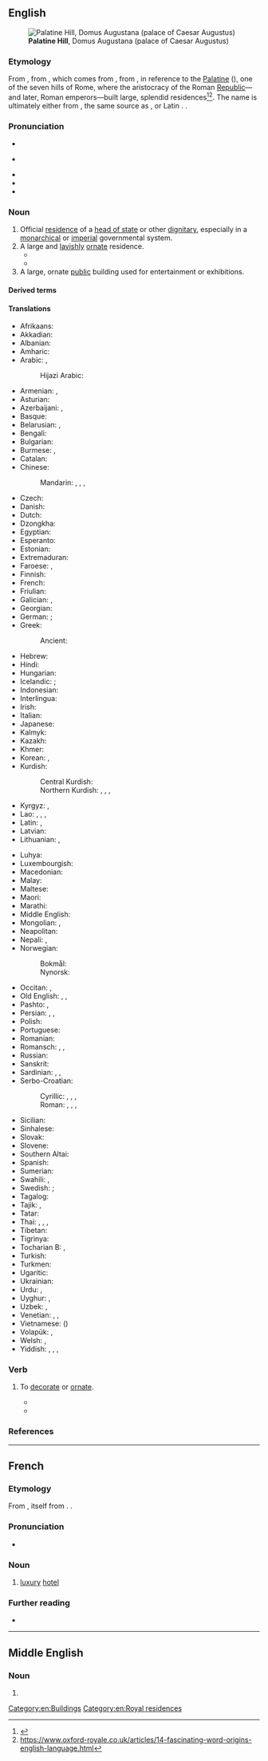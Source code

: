 {{also|Palace|pałace}}
==English==
{{wikipedia}}
[[File:RomaPalatinoDalCircoMassimo.jpg|thumb|'''Palatine Hill''', Domus Augustana (palace of Caesar Augustus)]]

===Etymology===
From {{inh|en|enm|paleys}}, from {{der|en|fro|palais}}, which comes from {{der|en|la|palātium}}, from {{m|la|Palātium}}, in reference to the [[Palatine]] ({{w|Palatine Hill}}), one of the seven hills of Rome, where the aristocracy of the Roman [[republic|Republic]]—and later, Roman emperors—built large, splendid residences<ref>{{w|Palatine#Derivative_terms}}</ref><ref>https://www.oxford-royale.co.uk/articles/14-fascinating-word-origins-english-language.html</ref>. The name is ultimately either from {{der|en|ett|-}}, the same source as {{m|la|Pales||{{w|Pales}}, the Italic goddess of shepherds, flocks and livestock}}, or Latin {{m|la|palus||stake; enclosure}}. {{doublet|en|palazzo|Pfalz}}.

===Pronunciation===
* {{IPA|en|/ˈpælɪs/}}
* {{a|AuE|weak vowel}} {{IPA|en|/ˈpæləs/}}
* {{audio|en|en-us-palace.ogg|Audio (US)}}
* {{rhymes|en|ælɪs|s=2}}
* {{hyph|en|pal|ace}}

===Noun===
{{en-noun}}

# Official [[residence]] of a [[head of state]] or other [[dignitary]], especially in a [[monarchical]] or [[imperial]] governmental system.
# A large and [[lavish]]ly [[ornate]] residence.
#* {{quote-book|en|year=1834|author={{w|Letitia Elizabeth Landon}}|title=Francesca Carrara|volume=1|page=293|text=On Madame de Mercœur's arrival at the '''palace''' she found the carriage and guards in waiting, the Queen having decided that she would do her niece the honour of going to meet her.}}
#* {{quote-book|en|year=1963|author={{w|Margery Allingham}}
|title={{w|The China Governess}}
|chapter=1|url=http://openlibrary.org/works/OL2004261W
|passage=The original family who had begun to build a '''palace''' to rival Nonesuch had died out before they had put up little more than the gateway,&nbsp;[&hellip;].}}
# A large, ornate [[public]] building used for entertainment or exhibitions.

====Derived terms====
{{rel3|en
|Crystal Palace
|palace politics
|palace revolution
|palatial
|puck palace
}}

====Translations====
{{trans-top|large, lavish residence}}
* Afrikaans: {{t|af|paleis}}
* Akkadian: {{t|akk|ēkallum}}
* Albanian: {{t+|sq|pallat|m}}
* Amharic: {{t|am|ቤተ መንግሥት}}
* Arabic: {{t+|ar|قَصْر|m}}, {{t|ar|بَلَاط|m}}
*: Hijazi Arabic: {{t|acw|قَصُر|m|tr=gaṣur}}
* Armenian: {{t+|hy|պալատ}}, {{t+|hy|դղյակ}}
* Asturian: {{t+|ast|palaciu|m}}
* Azerbaijani: {{t+|az|saray}}, {{t+|az|qəsr}}
* Basque: {{t|eu|jauregi}}
* Belarusian: {{t|be|пала́ц|m|sc=Cyrl}}, {{t|be|дварэ́ц|m|sc=Cyrl}}
* Bengali: {{t|bn|প্রাসাদ}}
* Bulgarian: {{t+|bg|дворе́ц|m|sc=Cyrl}}
* Burmese: {{t+|my|နန်း}}, {{t+|my|နန်းတော်|sc=Mymr}}
* Catalan: {{t+|ca|palau|m}}
* Chinese:
*: Mandarin: {{t+|cmn|宮殿|sc=Hani}}, {{t+|cmn|宫殿|tr=gōngdiàn|sc=Hani}}, {{t+|cmn|宮|sc=Hani}}, {{t+|cmn|宫|tr=gōng|sc=Hani}}
* Czech: {{t+|cs|palác|m}}
* Danish: {{t|da|palads|n}}
* Dutch: {{t+|nl|paleis|n}}
* Dzongkha: {{t|dz|ཕོ་བྲང}}
* Egyptian: {{t-egy|pr-nswt|h=sw-t:n-pr:Z1}}
* Esperanto: {{t|eo|palaco}}
* Estonian: {{t|et|palee}}
* Extremaduran: {{t|ext|palaciu}}
* Faroese: {{t|fo|høghøll|f}}, {{t|fo|glæstriborg|f}}
* Finnish: {{t+|fi|palatsi}}
* French: {{t+|fr|palais|m}}
* Friulian: {{t|fur|palaç|m}}
* Galician: {{t+|gl|palacio|m}}, {{t+|gl|pazo|m}}
* Georgian: {{t+|ka|სასახლე|sc=Geor}}
* German: {{t+|de|Palast|m}}; {{t+|de|Schloss|n}}
* Greek: {{t+|el|παλάτι|n}}
*: Ancient: {{t|grc|βασίλειον|n}}
* Hebrew: {{t+|he|אַרְמוֹן|m|tr=armon|sc=Hebr}}
* Hindi: {{t+|hi|महल|m|sc=Deva}}
* Hungarian: {{t+|hu|palota}}
* Icelandic: {{t|is|palata|f}}; {{t+|is|höll|f}}
* Indonesian: {{t+|id|istana}}
* Interlingua: {{t|ia|palatio}}
* Irish: {{t|ga|pálás|m}}
* Italian: {{t+|it|palazzo|m}}
* Japanese: {{t+|ja|宮殿|tr=きゅうでん, kyūden|sc=Jpan}}
* Kalmyk: {{t|xal|бәәшң}}
* Kazakh: {{t|kk|сарай|sc=Cyrl}}
* Khmer: {{t+|km|វាំង}}
* Korean: {{t+|ko|궁(宮)}}, {{t+|ko|궁전(宮殿)}}
* Kurdish:
*: Central Kurdish: {{t+|ckb|سەرا}}
*: Northern Kurdish: {{t+|kmr|koşk|f}}, {{t+|kmr|sera|f}}, {{t+|kmr|seray|f}}, {{t+|kmr|qesr|f}}
* Kyrgyz: {{t|ky|дворец|sc=Cyrl}}, {{t+|ky|сарай|sc=Cyrl}}
* Lao: {{t|lo|ຜາສາດ}}, {{t|lo|ປາງ}}, {{t|lo|ຫໍ}}, {{t|lo|ມຸນທຽນ}}
* Latin: {{t|la|rēgia|f}}, {{t|la|palatium|n}}
* Latvian: {{t|lv|pils|f}}
* Lithuanian: {{t+|lt|pilis|f}}, {{t|lt|rūmai|f-p}}
{{trans-mid}}
* Luhya: {{t|luy|ekasri}}
* Luxembourgish: {{t|lb|Palais|m}}
* Macedonian: {{t|mk|дво́рец|m}}
* Malay: {{t+|ms|istana}}
* Maltese: {{t|mt|palazz|m}}
* Maori: {{t|mi|whare kīngi}}
* Marathi: {{t|mr|महाल|m|sc=Deva}}
* Middle English: {{t|enm|paleys}}
* Mongolian: {{t+|mn|ордон|sc=Cyrl}}, {{t+|mn|харш|sc=Cyrl}}
* Neapolitan: {{t|nap|palàzzo}}
* Nepali: {{t|ne|दरबार|tr=darbār}}, {{t+|ne|महल|tr=mahal}}
* Norwegian:
*: Bokmål: {{t+|nb|palass|n}}
*: Nynorsk: {{t|nn|palass|n}}
* Occitan: {{t+|oc|palais|m}}, {{t|oc|palatz|m}}
* Old English: {{t|ang|palent|m}}, {{t|ang|hēahheall|f}}, {{t|ang|salor|m}}
* Pashto: {{t+|ps|ماڼۍ|f|tr=mâṇëy|sc=ps-Arab}}, {{t+|ps|قصر|m|tr=qásәr}}
* Persian: {{t+|fa|کاخ|tr=kâx|sc=fa-Arab}}, {{t+|fa|کوشک|tr=kušk|sc=fa-Arab}}, {{t+|fa|قصر|tr=qasr|sc=fa-Arab}}
* Polish: {{t+|pl|pałac|m}}
* Portuguese: {{t+|pt|palácio|m}}
* Romanian: {{t+|ro|palat|n}}
* Romansch: {{t|rm|palaz|m}}, {{t|rm|palazi|m}}, {{t|rm|palast|m}}
* Russian: {{t+|ru|дворе́ц|m}}
* Sanskrit: {{t+|sa|प्रासाद|m}}
* Sardinian: {{t|sc|palatzu|m}}, {{t|sc|palatu|m}}, {{t|sc|palàtziu|m}}
* Serbo-Croatian:
*: Cyrillic: {{t|sh|дворац|m}}, {{t|sh|двор|m}}, {{t|sh|палата|f}}, {{t|sh|палача|f}}
*: Roman: {{t+|sh|dvorac|m}}, {{t+|sh|dvor|m}}, {{t|sh|palata|f}}, {{t+|sh|palača|f}}
* Sicilian: {{t+|scn|palazzu|m}}
* Sinhalese: {{t|si|මාලිගය|sc=Sinh}}
* Slovak: {{t|sk|palác|m}}
* Slovene: {{t+|sl|palača|f}}
* Southern Altai: {{t|alt|ӧргӧӧ}}
* Spanish: {{t+|es|palacio|m}}
* Sumerian: {{t|sux|𒂍𒃲|tr=e₂-gal|sc=Xsux}}
* Swahili: {{t+|sw|kasri}}, {{t+|sw|jum}}
* Swedish: {{t+|sv|palats|n}}; {{t+|sv|slott|n}}
* Tagalog: {{t|tl|palasyo}}
* Tajik: {{t+|tg|кӯшк|sc=Cyrl}}, {{t|tg|қаср|sc=Cyrl}}
* Tatar: {{t+|tt|сарай|sc=Cyrl}}
* Thai: {{t+|th|ตำหนัก}}, {{t+|th|พระตำหนัก|tr=prá dtam-nàk}}, {{t+|th|ราชวัง}}, {{t+|th|พระราชวัง}}
* Tibetan: {{t|bo|ཕོ་བྲང}}
* Tigrinya: {{t|ti|ቤተ-መንግስቲ}}
* Tocharian B: {{t|txb|kerccī}}, {{t|txb|stānk}}
* Turkish: {{t+|tr|saray}}
* Turkmen: {{t|tk|köşk}}
* Ugaritic: {{t|uga|𐎅𐎋𐎍|ts=hêkal}}
* Ukrainian: {{t|uk|пала́ц|m|sc=Cyrl}}
* Urdu: {{t|ur|محل|m|tr=mahal|sc=ur-Arab}}, {{t|ur|قصر|tr=qasr}}
* Uyghur: {{t|ug|ساراي}}, {{t|ug|قەسىر}}
* Uzbek: {{t+|uz|saroy}}, {{t+|uz|qasr}}
* Venetian: {{t|vec|pałaso|m}}, {{t|vec|palaso|m}}, {{t|vec|palaç|m}}
* Vietnamese: {{t+|vi|cung điện}} ({{t|vi|宮殿}})
* Volapük: {{t+|vo|ledom}}, {{t|vo|regadom}}
* Welsh: {{t|cy|palas|m}}, {{t+|cy|plas|m}}
* Yiddish: {{t|yi|פּאַלאַץ|m|sc=Hebr}}, {{t|yi|בורג|f|sc=Hebr}}, {{t|yi|היכל|m|tr=heykhl|sc=Hebr}}, {{t|yi|דוואָרעץ|m|sc=Hebr}}
{{trans-bottom}}

===Verb===
{{en-verb}}

# {{lb|en|archaic}} To [[decorate]] or [[ornate]].
#* {{quote-book|en|year=1921|author=Kenneth Morris|title=The Crest-Wave of Evolution|chapter=|edition=|url=http://www.gutenberg.org/etext/14587
|passage=And this Great King was a far-way, tremendous, golden figure, moving in a splendor as of fairy tales; '''palaced''' marvelously, so travelers told, in cities compared with which even Athens seemed mean.}}
#* {{quote-book|en|year=1874|author=Benj. N. Martin|title=Choice Specimens of American Literature, And Literary Reader|chapter=|edition=|url=http://www.gutenberg.org/etext/11122
|passage=May, with her green lap full of sprouting leaves and bright blossoms, her song-birds making the orchards and meadows vocal, and rippling streams and cultivated gardens; June, with full-blown roses and humming-bees, plenteous meadows and wide cornfields, with embattled lines rising thick and green; August, with reddened orchards and heavy-headed harvests of grain, October, with yellow leaves and swart shadows; December, '''palaced''' in snow, and idly whistling through his numb fingers;-all have their various charm; and in the rose-bowers of summer, and as we spread our hands before the torches of winter, we say joyfully, "Thou hast made all things beautiful in their time."}}

===References===
<references />

[[Category:en:Buildings]]
[[Category:en:Royal residences]]

----

==French==

===Etymology===
From {{bor|fr|en|palace}}, itself from {{der|fr|fro|palais}}. {{doublet|fr|palais}}.

===Pronunciation===
* {{fr-IPA}}

===Noun===
{{fr-noun|m}}

# [[luxury]] [[hotel]]

===Further reading===
* {{R:TLFi}}

----

==Middle English==

===Noun===
{{head|enm|noun}}

# {{alt form|enm|paleys}}